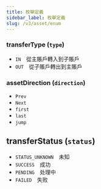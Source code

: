 ```yaml
---
title: 枚舉定義
sidebar_label: 枚舉定義
slug: /v3/asset/enum
---
```


### transferType (`type`)
* `IN`&emsp;從主賬戶轉入到子賬戶
* `OUT`&emsp;從子賬戶轉出到主賬戶

### assetDirection (`direction`)
* `Prev`
* `Next`
* `first`
* `last`
* `jump`

## transferStatus (`status`)
* `STATUS_UNKNOWN`&emsp;未知
* `SUCCESS`&emsp;成功
* `PENDING`&emsp;处理中
* `FAILED`&emsp;失败
